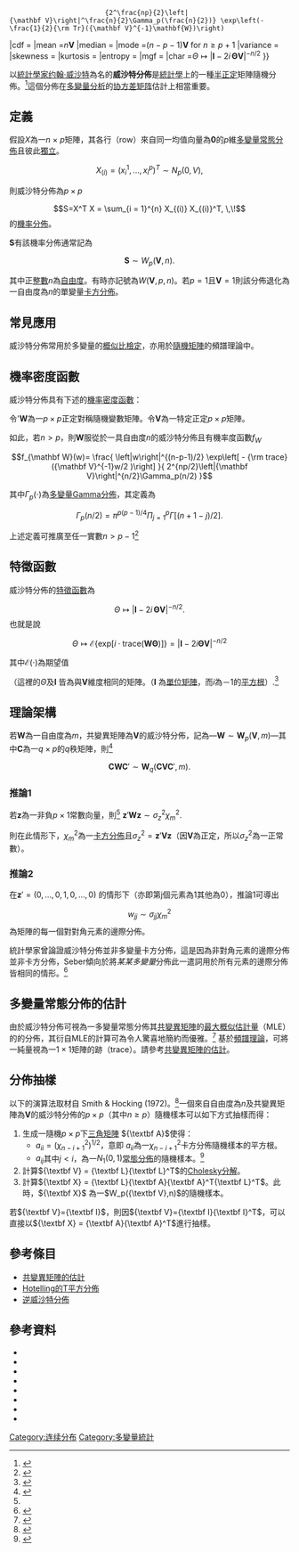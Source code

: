 {{機率分佈
|name       =威沙特
|type       =密度
|pdf_image  =
|cdf_image  =
|parameters =<math> n > 0\!</math> 自由度 ([[實數|實數]])<br /><math>\mathbf{V} > 0\,</math> 尺度矩陣 ([[正定矩陣|正定]])
|support    =<math>\mathbf{W}\!</math>是正定的
|pdf        =<math>\frac{\left|\mathbf{W}\right|^\frac{n-p-1}{2}}
                         {2^\frac{np}{2}\left|{\mathbf V}\right|^\frac{n}{2}\Gamma_p(\frac{n}{2})} \exp\left(-\frac{1}{2}{\rm Tr}({\mathbf V}^{-1}\mathbf{W})\right)</math>
|cdf        =
|mean       =<math>n \mathbf{V}</math>
|median     =
|mode       =<math>(n-p-1)\mathbf{V}\text{ for }n \geq p+1</math>
|variance   =
|skewness   =
|kurtosis   =
|entropy    =
|mgf        =
|char       =<math>\Theta \mapsto \left|{\mathbf I} - 2i\,{\mathbf\Theta}{\mathbf V}\right|^{-n/2}</math>
}}

以[[統計學家|統計學家]][[约翰·威沙特|约翰·威沙特]]為名的'''威沙特分佈'''是[[統計學|統計學]]上的一種[[半正定|半正定]]矩陣隨機分佈。<ref>{{cite journal |first=J. |last=Wishart |authorlink=John Wishart (statistician) |title=The generalised product moment distribution in samples from a normal multivariate population |journal=[[Biometrika|Biometrika]] |volume=20A |issue=1–2 |pages=32–52 |year=1928 |doi=10.1093/biomet/20A.1-2.32 |jfm=54.0565.02 |jstor=2331939}}</ref>這個分佈在[[多變量分析|多變量分析]]的[[协方差矩阵|协方差矩阵]]估計上相當重要。


== 定義 ==

假設''X''為一''n'' × ''p''矩陣，其各行（row）來自同一均值向量為<math>\mathbf 0</math>的<math>p</math>維[[多變量常態分佈|多變量常態分佈]]且彼此[[統計獨立性|獨立]]。
:<math>X_{(i)}{=}(x_i^1,\dots,x_i^p)^T\sim N_p(0,V),</math>

則威沙特分佈為<math>p\times p</math>{{tsl|en|Scatter matrix|散異矩陣}}
:<math>S=X^T X = \sum_{i = 1}^{n} X_{(i)} X_{(i)}^T, \,\!</math>
的[[機率分佈|機率分佈]]。

<math>\mathbf S</math>有該機率分佈通常記為
:<math>\mathbf S\sim W_p(\mathbf V,n).</math>

其中正[[整數|整數]]<math>n</math>為[[自由度|自由度]]。有時亦記號為<math>W(\mathbf V, p, n)</math>。若<math> p = 1</math>且<math>\mathbf V=1</math>則該分佈退化為一自由度為<math>n</math>的單變量[[卡方分佈|卡方分佈]]。

== 常見應用 ==

威沙特分佈常用於多變量的[[概似比檢定|概似比檢定]]，亦用於[[隨機矩陣|隨機矩陣]]的頻譜理論中。

== 機率密度函數 ==

威沙特分佈具有下述的[[機率密度函數|機率密度函數]]：

令'<math>\mathbf W</math>為一<math>p\times p</math>正定對稱隨機變數矩陣。令<math>\mathbf V</math>為一特定正定<math>p\times p</math>矩陣。

如此，若<math>n > p</math>，則<math>\mathbf W</math>服從於一具自由度''n''的威沙特分佈且有機率度函數<math>f_W</math>

:<math>
f_{\mathbf W}(w)=
\frac{
  \left|w\right|^{(n-p-1)/2}
  \exp\left[ - {\rm trace}({\mathbf V}^{-1}w/2 )\right] 
}{
2^{np/2}\left|{\mathbf V}\right|^{n/2}\Gamma_p(n/2)
}
</math>

其中<math>\Gamma_p(\cdot)</math>為[[多變量Gamma分佈|多變量Gamma分佈]]，其定義為

:<math>
\Gamma_p(n/2)=
\pi^{p(p-1)/4}\Pi_{j=1}^p
\Gamma\left[ (n+1-j)/2\right].
</math>

上述定義可推廣至任一實數<math>n> p -1</math><ref name="Uhlig1994">{{Cite journal | doi = 10.1214/aos/1176325375| title = On Singular Wishart and Singular Multivariate Beta Distributions| url = https://archive.org/details/sim_annals-of-statistics_1994-03_22_1/page/395| journal = The Annals of Statistics| volume = 22| pages = 395–405| year = 1994| last1 = Uhlig | first1 = H. }}</ref>

== 特徵函數 ==
威沙特分佈的[[特徵函數|特徵函數]]為
:<math>
\Theta \mapsto \left|{\mathbf I} - 2i\,{\mathbf\Theta}{\mathbf V}\right|^{-n/2}.
</math>
也就是說
:<math>\Theta \mapsto {\mathcal E}\left\{\mathrm{exp}\left[i\cdot\mathrm{trace}({\mathbf W}{\mathbf\Theta})\right]\right\}
=
\left|{\mathbf I} - 2i{\mathbf\Theta}{\mathbf V}\right|^{-n/2}
</math>

其中<math>{\mathcal E}(\cdot)</math>為期望值

（這裡的<math>\Theta</math>及<math>{\mathbf I}</math> 皆為與<math>{\mathbf V}</math>維度相同的矩陣。（<math>{\mathbf I}</math> 為[[單位矩陣|單位矩陣]]，而<math>i</math>為－1的[[平方根|平方根]]）.<ref>{{cite book | last = Anderson | first = T. W. | authorlink = T. W. Anderson | title = An Introduction to Multivariate Statistical Analysis | publisher = [[Wiley_Interscience|Wiley Interscience]] | edition = 3rd | location = Hoboken, N. J. | year = 2003 | page = 259 | isbn = 0-471-36091-0 }}</ref>

== 理論架構 ==

若<math>\scriptstyle {\mathbf W}</math>為一自由度為''m''，共變異矩陣為<math>\scriptstyle {\mathbf V}</math>的威沙特分佈，記為—<math>\scriptstyle {\mathbf W}\sim{\mathbf W}_p({\mathbf V},m)</math>—其中<math>\scriptstyle{\mathbf C}</math>為一<math>q\times p</math>的''q''秩矩陣，則<ref name="rao">{{cite book |last=Rao |first=C. R. |title=Linear Statistical Inference and its Applications |location= |publisher=Wiley |year=1965 |page=535 }}</ref>
:<math>
{\mathbf C}{\mathbf W}{\mathbf C'}
\sim
{\mathbf W}_q\left({\mathbf C}{\mathbf V}{\mathbf C'},m\right).
</math>

=== 推論1 ===
若<math>{\mathbf z}</math>為一非負<math>p\times 1</math>常數向量，則<ref name="rao"/>
<math>{\mathbf z'}{\mathbf W}{\mathbf z}\sim\sigma_z^2\chi_m^2</math>.

則在此情形下，<math>\chi_m^2</math>為一[[卡方分佈|卡方分佈]]且<math>\sigma_z^2={\mathbf z'}{\mathbf V}{\mathbf z}</math>（因<math>{\mathbf V}</math>為正定，所以<math>\sigma_z^2</math>為一正常數）。

=== 推論2 ===
在<math>{\mathbf z'}=(0,\ldots,0,1,0,\ldots,0)</math> 的情形下（亦即第j個元素為1其他為0），推論1可導出
:<math>w_{jj}\sim\sigma_{jj}\chi^2_m</math>
為矩陣的每一個對對角元素的邊際分佈。

統計學家{{tsl|en|George Seber|George Seber}}曾論證威沙特分佈並非多變量卡方分佈，這是因為非對角元素的邊際分佈並非卡方分佈，Seber傾向於將''某某多變量''分佈此一遣詞用於所有元素的邊際分佈皆相同的情形。<ref>{{cite book | last = Seber | first = George A. F. | title = Multivariate Observations | publisher = [[John_Wiley_&_Sons|Wiley]] | year = 2004 | isbn = 978-0471691211 }}</ref>

== 多變量常態分佈的估計 ==

由於威沙特分佈可視為一多變量常態分佈其[[协方差矩阵|共變異矩陣]]的[[最大概似估計量|最大概似估計量]]（MLE）的的分佈，其衍自MLE的計算可為令人驚喜地簡約而優雅。<ref>{{cite book |first=C. |last=Chatfield |first2=A. J. |last2=Collins |year=1980 |title=Introduction to Multivariate Analysis |url=https://archive.org/details/introductiontomu0000chat |location=London |publisher=Chapman and Hall |pages=[https://archive.org/details/introductiontomu0000chat/page/103 103]–108 |isbn=0-412-16030-7 }}</ref> 基於[[頻譜理論|頻譜理論]]，可將一純量視為一<math>1\times 1</math>矩陣的跡（trace）。請參考[[共變異矩陣的估計|共變異矩陣的估計]]。

== 分佈抽樣 ==

以下的演算法取材自 Smith & Hocking (1972)。<ref>{{cite journal |title=Algorithm AS 53: Wishart Variate Generator |first1= W. B. |last1=Smith |first2= R. R. |last2=Hocking |journal=[[Journal_of_the_Royal_Statistical_Society,_Series_C|Journal of the Royal Statistical Society, Series C]] |volume=21 |issue=3 |year=1972 |pages=341–345 |jstor=2346290}}</ref>一個來自自由度為''n''及共變異矩陣為<math>\mathbf V</math>的威沙特分佈的<math>p\times p</math>（其中<math>n \geq p</math>）隨機樣本可以如下方式抽樣而得：

# 生成一隨機<math>p\times p</math>下[[三角矩陣|三角矩陣]] <math>{\textbf A}</math>使得：
#* <math>a_{ii}=(\chi^2_{n-i+1})^{1/2}</math>，意即 <math>a_{ii}</math>為一<math>\chi^2_{n-i+1}</math>卡方分佈隨機樣本的平方根。 
#* <math>a_{ij}</math>其中<math>j<i</math>，為一<math>N_1(0,1)</math>[[常態分佈|常態分佈]]的隨機樣本。<ref>{{cite book | last = Anderson | first = T. W. | authorlink = T. W. Anderson | title = An Introduction to Multivariate Statistical Analysis | publisher = [[Wiley_Interscience|Wiley Interscience]] | edition = 3rd | location = Hoboken, N. J. | year = 2003 | page = 257 | isbn = 0-471-36091-0 }}</ref>
# 計算<math>{\textbf V} = {\textbf L}{\textbf L}^T</math>的[[Cholesky分解|Cholesky分解]]。
# 計算<math>{\textbf X} = {\textbf L}{\textbf A}{\textbf A}^T{\textbf L}^T</math>。此時，<math>{\textbf X}</math> 為一<math>W_p({\textbf V},n)</math>的隨機樣本。

若<math>{\textbf V}={\textbf I}</math>，則因<math>{\textbf V}={\textbf I}{\textbf I}^T</math>，可以直接以<math>{\textbf X} = {\textbf A}{\textbf A}^T</math>進行抽樣。

== 參考條目 ==

* [[共變異矩陣的估計|共變異矩陣的估計]]
* [[Hotelling的T平方分佈|Hotelling的T平方分佈]]
* [[逆威沙特分佈|逆威沙特分佈]]

== 參考資料 ==
{{Reflist}}
{{Refbegin}}
*{{cite book |last=Gelman |first=Andrew |date=2003 |title=Bayesian Data Analysis |url=http://www.stat.columbia.edu/~gelman/book/ |publisher=Chapman & Hall |page=582 |isbn=158488388X |access-date=3 June 2015 |location=Boca Raton, Fla. |edition=2nd |archive-date=2021-02-17 |archive-url=https://web.archive.org/web/20210217173759/http://www.stat.columbia.edu/~gelman/book/ |dead-url=no }}
*{{cite journal| last=Zanella| first=A.|author2=Chiani, M. |author3=Win, M.Z. |title=On the marginal distribution of the eigenvalues of wishart matrices| journal=IEEE Transactions on Communications|date=April 2009| volume=57| issue=4| pages=1050–1060 | doi=10.1109/TCOMM.2009.04.070143}}
*{{cite book |first=C. M. |last=Bishop |title=Pattern Recognition and Machine Learning |url=https://archive.org/details/patternrecogniti00chri_151 |location= |publisher=Springer |year=2006 |page=[https://archive.org/details/patternrecogniti00chri_151/page/n707 693]}}
*{{cite journal | last1 = Pearson | first1 = Karl | author1-link = Karl Pearson | last2 = Jeffery | first2 = G. B. | author2-link = George Barker Jeffery | last3 = Elderton | first3 = Ethel M. | author3-link = Ethel M. Elderton | title = On the Distribution of the First Product Moment-Coefficient, in Samples Drawn from an Indefinitely Large Normal Population | url = https://archive.org/details/sim_biometrika_1929-12_21/page/164 | journal = Biometrika | volume = 21 | issue = | pages = 164–201 | publisher = Biometrika Trust | date = December 1929  | jstor = 2332556 | doi = 10.2307/2332556}}
*{{cite journal | last = Craig | first = Cecil C. | title = On the Frequency Function of xy | journal = Ann. Math. Statist. | volume = 7 | issue =  | pages = 1–15 | year = 1936 | url = http://projecteuclid.org/euclid.aoms/1177732541 | doi = 10.1214/aoms/1177732541 | access-date = 2016-05-02 | archive-date = 2020-06-07 | archive-url = https://web.archive.org/web/20200607005409/https://projecteuclid.org/euclid.aoms/1177732541 | dead-url = no }}
*{{cite journal |doi=10.1214/aop/1176990455 |last=Peddada and Richards |first1=Shyamal Das |last2=Richards |first2=Donald St. P. |title=Proof of a Conjecture of M. L. Eaton on the Characteristic Function of the Wishart Distribution, |url=https://archive.org/details/sim_annals-of-probability_1991-04_19_2/page/868 |journal=[[Annals_of_Probability|Annals of Probability]] |volume=19 |issue=2 |pages=868–874 |year=1991 }}
*{{cite journal |doi=10.1007/BF01078179 |first=S.G. |last=Gindikin |title=Invariant generalized functions in homogeneous domains, |journal=[[Funct._Anal._Appl.|Funct. Anal. Appl.]] |volume=9 |issue=1 |pages=50–52 |year=1975}}
*{{cite journal |first=Paul S. |last=Dwyer |title=Some Applications of Matrix Derivatives in Multivariate Analysis |url=https://archive.org/details/sim_journal-of-the-american-statistical-association_1967-06_62_318/page/607 |journal=[[Journal_of_the_American_Statistical_Association|J. Amer. Statist. Assoc.]] |year=1967 |volume=62 |issue=318 |pages=607–625 |jstor=2283988 }}
{{Refend}}

{{概率分布类型列表|威沙特分佈}}

[[Category:连续分布|Category:连续分布]]
[[Category:多變量統計|Category:多變量統計]]